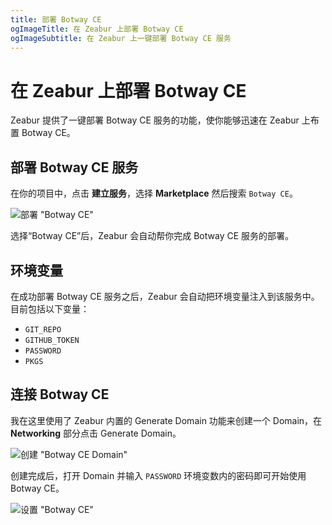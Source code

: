 ```yaml
---
title: 部署 Botway CE
ogImageTitle: 在 Zeabur 上部署 Botway CE
ogImageSubtitle: 在 Zeabur 上一键部署 Botway CE 服务
---
```


# 在 Zeabur 上部署 Botway CE

Zeabur 提供了一键部署 Botway CE 服务的功能，使你能够迅速在 Zeabur 上布置 Botway CE。

## 部署 Botway CE 服务

在你的项目中，点击 **建立服务**，选择 **Marketplace** 然后搜索 `Botway CE`。

![部署 "Botway CE"](/marketplace/botwayce/deploy-botwayce.gif)

选择“Botway CE”后，Zeabur 会自动帮你完成 Botway CE 服务的部署。

## 环境变量

在成功部署 Botway CE 服务之后，Zeabur 会自动把环境变量注入到该服务中。目前包括以下变量：

- `GIT_REPO`
- `GITHUB_TOKEN`
- `PASSWORD`
- `PKGS`

## 连接 Botway CE

我在这里使用了 Zeabur 内置的 Generate Domain 功能来创建一个 Domain，在 **Networking** 部分点击 Generate Domain。

![创建 "Botway CE Domain"](/marketplace/botwayce/gen-botwayce-domain.gif)

创建完成后，打开 Domain 并输入 `PASSWORD` 环境变数内的密码即可开始使用 Botway CE。

![设置 "Botway CE"](/marketplace/botwayce/setup-botwayce.gif)